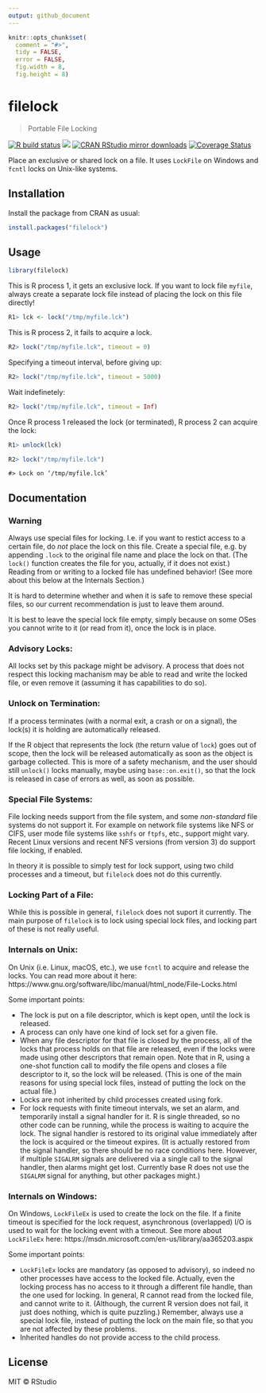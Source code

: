 ```yaml
---
output: github_document
---
```


```r
knitr::opts_chunk$set(
  comment = "#>",
  tidy = FALSE,
  error = FALSE,
  fig.width = 8,
  fig.height = 8)
```

# filelock

> Portable File Locking

<!-- badges: start -->
[![R build status](https://github.com/r-lib/filelock/workflows/R-CMD-check/badge.svg)](https://github.com/r-lib/filelock/actions)
[![](http://www.r-pkg.org/badges/version/filelock)](http://www.r-pkg.org/pkg/filelock)
[![CRAN RStudio mirror downloads](http://cranlogs.r-pkg.org/badges/filelock)](http://www.r-pkg.org/pkg/filelock)
[![Coverage Status](https://img.shields.io/codecov/c/github/r-lib/filelock/main.svg)](https://codecov.io/github/r-lib/filelock?branch=main)
<!-- badges: end -->

Place an exclusive or shared lock on a file. It uses `LockFile` on Windows
and `fcntl` locks on Unix-like systems.

## Installation

Install the package from CRAN as usual:

```r
install.packages("filelock")
```

## Usage

```r
library(filelock)
```

This is R process 1, it gets an exclusive lock. If you want to lock file
`myfile`, always create a
separate lock file instead of placing the lock on this file directly!

```r
R1> lck <- lock("/tmp/myfile.lck")
```

This is R process 2, it fails to acquire a lock.

```r
R2> lock("/tmp/myfile.lck", timeout = 0)
```

Specifying a timeout interval, before giving up:

```r
R2> lock("/tmp/myfile.lck", timeout = 5000)
```

Wait indefinetely:
```r
R2> lock("/tmp/myfile.lck", timeout = Inf)
```

Once R process 1 released the lock (or terminated), R process 2 can
acquire the lock:

```r
R1> unlock(lck)
```

```r
R2> lock("/tmp/myfile.lck")
```

```
#> Lock on ‘/tmp/myfile.lck’
```

## Documentation

### Warning

Always use special files for locking. I.e. if you want to restict access
to a certain file, do *not* place the lock on this file. Create a special
file, e.g. by appending `.lock` to the original file name and place the
lock on that. (The `lock()` function creates the file for you, actually,
if it does not exist.) Reading from or writing to a locked file has
undefined behavior! (See more about this below at the Internals Section.)

It is hard to determine whether and when it is safe to remove these
special files, so our current recommendation is just to leave them
around.

It is best to leave the special lock file empty, simply because on some
OSes you cannot write to it (or read from it), once the lock is in place.

### Advisory Locks:
All locks set by this package might be advisory. A process that does not
respect this locking machanism may be able to read and write the locked
file, or even remove it (assuming it has capabilities to do so).

### Unlock on Termination:
If a process terminates (with a normal exit, a crash or on a signal), the
lock(s) it is holding are automatically released.

If the R object that represents the lock (the return value of `lock`)
goes out of scope, then the lock will be released automatically as
soon as the object is garbage collected. This is more of a safety
mechanism, and the user should still `unlock()` locks manually, maybe
using `base::on.exit()`, so that the lock is released in case of errors
as well, as soon as possible.

### Special File Systems:
File locking needs support from the file system, and some *non-standard*
file systems do not support it. For example on network file systems
like NFS or CIFS, user mode file systems like `sshfs` or `ftpfs`, etc.,
support might vary. Recent Linux versions and recent NFS versions (from
version 3) do support file locking, if enabled.

In theory it is possible to simply test for lock support, using two
child processes and a timeout, but `filelock` does not do this
currently.

### Locking Part of a File:
While this is possible in general, `filelock` does not suport it
currently. The main purpose of `filelock` is to lock using special
lock files, and locking part of these is not really useful.

### Internals on Unix:
On Unix (i.e. Linux, macOS, etc.), we use `fcntl` to acquire and
release the locks. You can read more about it here:
https://www.gnu.org/software/libc/manual/html_node/File-Locks.html

Some important points:

* The lock is put on a file descriptor, which is kept open, until the
  lock is released.
* A process can only have one kind of lock set for a given file.
* When any file descriptor for that file is closed by the process, all
  of the locks that process holds on that file are released, even if
  the locks were made using other descriptors that remain open.
  Note that in R, using a one-shot function call to modify the file
  opens and closes a file descriptor to it, so the lock will be
  released. (This is one of the main reasons for using special lock
  files, instead of putting the lock on the actual file.)
* Locks are not inherited by child processes created using fork.
* For lock requests with finite timeout intervals, we set an alarm, and
  temporarily install a signal handler for it. R is single threaded,
  so no other code can be running, while the process is waiting to
  acquire the lock. The signal handler is restored to its original value
  immediately after the lock is acquired or the timeout expires.
  (It is actually restored from the signal handler, so there should be
  no race conditions here. However, if multiple `SIGALRM` signals are
  delivered via a single call to the signal handler, then alarms might
  get lost. Currently base R does not use the `SIGALRM` signal for
  anything, but other packages might.)

### Internals on Windows:
On Windows, `LockFileEx` is used to create the lock on the file.
If a finite timeout is specified for the lock request, asynchronous
(overlapped) I/O is used to wait for the locking event with a timeout.
See more about `LockFileEx` here:
https://msdn.microsoft.com/en-us/library/aa365203.aspx

Some important points:

* `LockFileEx` locks are mandatory (as opposed to advisory), so indeed
  no other processes have access to the locked file. Actually, even the
  locking process has no access to it through a different file handle,
  than the one used for locking. In general, R cannot read from the
  locked file, and cannot write to it. (Although, the current R version
  does not fail, it just does nothing, which is quite puzzling.)
  Remember, always use a special lock file, instead of putting the lock
  on the main file, so that you are not affected by these problems.
* Inherited handles do not provide access to the child process.

## License

MIT © RStudio

